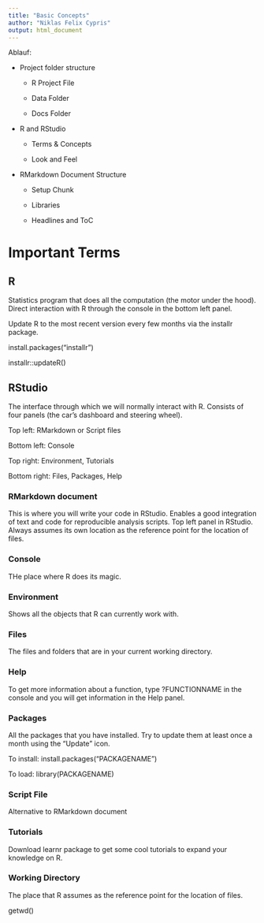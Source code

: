 ```yaml
---
title: "Basic Concepts"
author: "Niklas Felix Cypris"
output: html_document
---
```


Ablauf:

* Project folder structure

  - R Project File
  
  - Data Folder
  
  - Docs Folder

* R and RStudio

  - Terms & Concepts
  
  - Look and Feel
  
* RMarkdown Document Structure

  - Setup Chunk
  
  - Libraries
  
  - Headlines and ToC


# Important Terms

## R

Statistics program that does all the computation (the motor under the hood). Direct interaction with R through the console in the bottom left panel.

Update R to the most recent version every few months via the installr package.

install.packages("installr")

installr::updateR()

## RStudio

The interface through which we will normally interact with R. Consists of four panels (the car's dashboard and steering wheel).

Top left: RMarkdown or Script files

Bottom left: Console

Top right: Environment, Tutorials

Bottom right: Files, Packages, Help

### RMarkdown document

This is where you will write your code in RStudio. Enables a good integration of text and code for reproducible analysis scripts. Top left panel in RStudio. Always assumes its own location as the reference point for the location of files.

### Console

THe place where R does its magic.

### Environment

Shows all the objects that R can currently work with.


### Files

The files and folders that are in your current working directory.


### Help

To get more information about a function, type ?FUNCTIONNAME in the console and you will get information in the Help panel.


### Packages

All the packages that you have installed. Try to update them at least once a month using the "Update" icon.

To install: install.packages("PACKAGENAME")

To load: library(PACKAGENAME)


### Script File

Alternative to RMarkdown document


### Tutorials

Download learnr package to get some cool tutorials to expand your knowledge on R.


### Working Directory

The place that R assumes as the reference point for the location of files.

getwd()